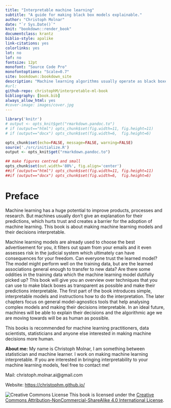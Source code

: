 ```yaml
---
title: "Interpretable machine learning"
subtitle: "A guide for making black box models explainable."
author: "Christoph Molnar"
date: "`r Sys.Date()`"
knit: "bookdown::render_book"
documentclass: krantz
biblio-style: apalike
link-citations: yes
colorlinks: yes
lot: no
lof: no
fontsize: 12pt
monofont: "Source Code Pro"
monofontoptions: "Scale=0.7"
site: bookdown::bookdown_site
description: "Machine learning algorithms usually operate as black boxes and it is unclear how they derived a certain decision. This book is a guide for practitioners on how to make machine learning decisions more interpretable."
#url:
github-repo: christophM/interpretable-ml-book
bibliography: [book.bib]
always_allow_html: yes
#cover-image: images/cover.jpg
---
```

```r
library('knitr')
# output <- opts_knit$get("rmarkdown.pandoc.to")
# if (output=="html") opts_chunk$set(fig.width=11, fig.height=11)
# if (output=="docx") opts_chunk$set(fig.width=6,  fig.height=6)

opts_chunk$set(echo=FALSE, message=FALSE, warning=FALSE)
source('./src/initialize.R')
output <- opts_knit$get("rmarkdown.pandoc.to")

## make figures centred and small
opts_chunk$set(out.width='80%', fig.align='center')
##if (output=="html") opts_chunk$set(fig.width=11, fig.height=11)
##if (output=="docx") opts_chunk$set(fig.width=6,  fig.height=6)
```

# Preface {-}

Machine learning has a huge potential to improve products, processes and research.
But machines usually don't give an explanation for their predictions, which hurts trust and creates a barrier for the adoption of machine learning.
This book is about making machine learning models and their decisions interpretable.

Machine learning models are already used to choose the best advertisement for you, it filters out spam from your emails and it even assesses risk in the judicial system which ultimately can have consequences for your freedom.
Can everyone trust the learned model?
The model might perform well on the training data, but are the learned associations general enough to transfer to new data?
Are there some oddities in the training data which the machine learning model dutifully picked up?
This book will give you an overview over techniques that you can use to make black boxes as transparent as possible and make their predictions interpretable.
The first part of the book introduces simple, interpretable models and instructions how to do the interpretation.
The later chapters focus on general model-agnostics tools that help analysing complex models and making their decisions interpretable.
In an ideal future, machines will be able to explain their decisions and the algorithmic age we are moving towards will be as human as possible.

This books is recommended for machine learning practitioners, data scientists, statisticians and anyone else interested in making machine decisions more human.


**About me:** My name is Christoph Molnar, I am something between statistician and machine learner.
I work on making machine learning interpretable.
If you are interested in bringing interpretability to your machine learning models, feel free to contact me!

Mail: christoph.molnar.ai@gmail.com

Website: [https://christophm.github.io/](https://christophm.github.io/)




 ![Creative Commons License](images/by-nc-sa.png)
This book is licensed under the [Creative Commons Attribution-NonCommercial-ShareAlike 4.0 International License](http://creativecommons.org/licenses/by-nc-sa/4.0/).
